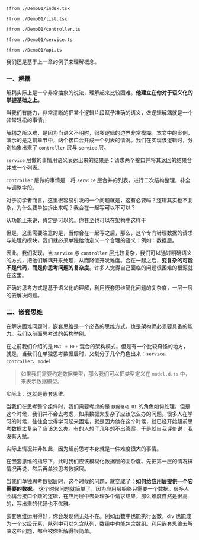 
<Preview><Demo01 /></Preview>
<CodeTabs>
```tsx !!tabs index.tsx -c
!from ./Demo01/index.tsx
```

```tsx !!tabs list.tsx -c
!from ./Demo01/list.tsx
```

```tsx !!tabs controller.ts -c
!from ./Demo01/controller.ts
```

```tsx !!tabs service.ts -c
!from ./Demo01/service.ts
```

```tsx !!tabs api.ts -c
!from ./Demo01/api.ts
```
</CodeTabs>

我们还是基于上一章的例子来理解概念。

### 一、解耦

解耦实际上是一个非常抽象的说法，理解起来比较困难。**他建立在你对于语义化的掌握基础之上。**

当我们有能力，非常清晰的把某个逻辑片段赋予准确的语义，做逻辑解耦就是一个非常轻松的事情。

解耦之所以难，是因为当语义不明时，很多逻辑的边界非常模糊。本文中的案例，演示的是之前章节中，两个接口合并成一个列表的情况。我们在实现该逻辑时，分别抽象出来了 `controller` 层与 `service` 层。

`service` 层做的事情用语义表达出来的结果是：请求两个接口并将其返回的结果合并成一个列表。

`controller` 层做的事情是：将 `service` 层合并的列表，进行二次结构整理，补全与调整字段。

对于初学者而言，这里很容易引发的一个问题就是，这有必要吗？逻辑其实也不复杂，为什么要单独拆出来呢？我合在一起写可以不可以？

从功能上来说，肯定是可以的。你甚至也可以在架构中这样干

但是，这里需要注意的是，当你合在一起写之后，那么，这个专门针理数据的请求与处理的模块，我们就必须单独给他定义一个合理的语义：例如：数据层。

因此，我们发现，当 `service` 与 `controller` 层比较复杂，我们可以通过明确语义的方式，把他们解耦开来处理，从而降低开发难度。合在一起之后，**变复杂的可能不是代码，而是你思考问题的复杂度**。许多人觉得自己面临的问题很困难的根源就在这里。

正确的思考方式是基于语义化的理解，利用嵌套思维简化问题的复杂度，一层一层的去解决问题。


### 二、嵌套思维

在解决困难问题时，嵌套思维是一个必备的思维方式。也是架构师必须要具备的能力。我们以前面思考过的架构举例。

在之前我们介绍的是 `MVC + BFF` 混合的架构模式。但是有一个比较奇怪的地方，就是，当我们在单独思考数据层时，又划分了几个角色出来：`service`、`controller`、`model`

> 如果我们需要约定数据类型，那么我们可以把类型定义在 `model.d.ts` 中，来表示数据模型。

实际上，这就是嵌套思维。

当我们在思考整个组件时，我们需要考虑的是 `数据驱动 UI` 的角色如何处理。但是这个时候，我们并不会去考虑，如果数据太复杂了应该怎么办的问题。很多人在学习的时候，往往会觉得学习起来困难，就是因为他在这个时候，就已经开始超前思考数据太复杂了应该怎么办。有的人想了几年想不出答案，于是就自我评价说：我没有天赋。

实际上情况并非如此，因为超前思考本身就是一件难度很大的事情。

在嵌套思维的指导下，此时我们应该模糊化数据层的复杂度。先把第一层的情况搞情况再说，然后再单独思考数据层。

当我们单独思考数据层时，这个时候的问题，就变成了：**如何给应用层提供一个它需要的数据。** 这个时候问题就简单了，因为应用层始终只需要一个数据。很多人会耦合接口个数的逻辑，在应用层中去处理多个请求结果，那么难度自然是很高的，写出来的代码也不优雅。

嵌套思维运用得好，你会发现他无处不在。例如函数中也能执行函数，div 也能成为一个父级元素，队列中可以包含队列，数组中也能包含数组。利用嵌套思维去解决这些问题，都会被你拆解得很简单。

